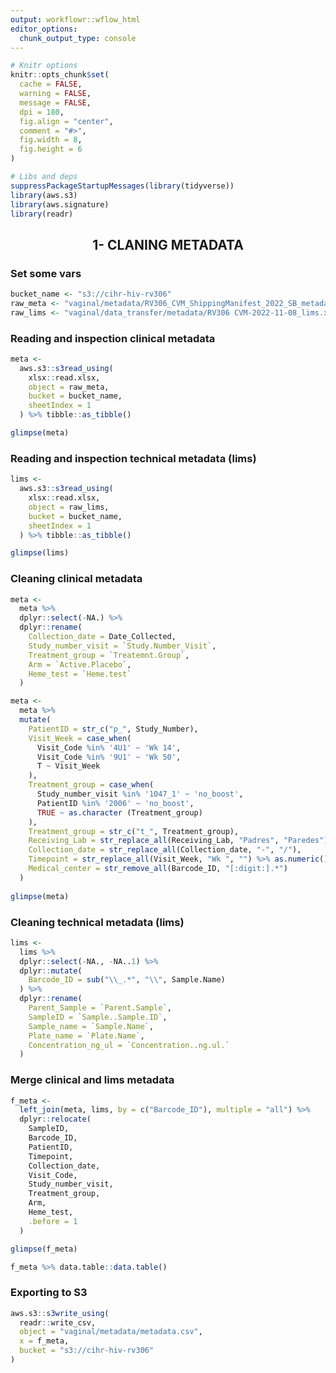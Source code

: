 ```yaml
---
output: workflowr::wflow_html
editor_options:
  chunk_output_type: console
---
```


```r
# Knitr options
knitr::opts_chunk$set(
  cache = FALSE, 
  warning = FALSE, 
  message = FALSE, 
  dpi = 180, 
  fig.align = "center", 
  comment = "#>",
  fig.width = 8, 
  fig.height = 6
)

# Libs and deps
suppressPackageStartupMessages(library(tidyverse))
library(aws.s3)
library(aws.signature)
library(readr)
```

<center> <h2>1- CLANING METADATA</h2> </center>

### Set some vars

```r
bucket_name <- "s3://cihr-hiv-rv306"
raw_meta <- "vaginal/metadata/RV306_CVM_ShippingManifest_2022_SB_metadata.xlsx"
raw_lims <- "vaginal/data_transfer/metadata/RV306 CVM-2022-11-08_lims.xlsx"
```

### Reading and inspection clinical metadata

```r
meta <-
  aws.s3::s3read_using(
    xlsx::read.xlsx,
    object = raw_meta,
    bucket = bucket_name,
    sheetIndex = 1
  ) %>% tibble::as_tibble()

glimpse(meta)
```

### Reading and inspection technical metadata (lims)

```r
lims <-
  aws.s3::s3read_using(
    xlsx::read.xlsx,
    object = raw_lims,
    bucket = bucket_name,
    sheetIndex = 1
  ) %>% tibble::as_tibble()

glimpse(lims)
```


### Cleaning clinical metadata

```r
meta <-
  meta %>%
  dplyr::select(-NA.) %>% 
  dplyr::rename(
    Collection_date = Date_Collected,
    Study_number_visit = `Study.Number_Visit`,
    Treatment_group = `Treatemnt.Group`,
    Arm = `Active.Placebo`,
    Heme_test = `Heme.test`
  )

meta <- 
  meta %>%
  mutate(
    PatientID = str_c("p_", Study_Number),
    Visit_Week = case_when(
      Visit_Code %in% '4U1' ~ 'Wk 14',
      Visit_Code %in% '9U1' ~ 'Wk 50',
      T ~ Visit_Week
    ),
    Treatment_group = case_when(
      Study_number_visit %in% '1047_1' ~ 'no_boost',
      PatientID %in% '2006' ~ 'no_boost',
      TRUE ~ as.character (Treatment_group)
    ),
    Treatment_group = str_c("t_", Treatment_group),
    Receiving_Lab = str_replace_all(Receiving_Lab, "Padres", "Paredes"),
    Collection_date = str_replace_all(Collection_date, "-", "/"),
    Timepoint = str_replace_all(Visit_Week, "Wk ", "") %>% as.numeric(), 
    Medical_center = str_remove_all(Barcode_ID, "[:digit:].*")
  )
         
glimpse(meta)
```

### Cleaning technical metadata (lims)

```r
lims <-
  lims %>%
  dplyr::select(-NA., -NA..1) %>% 
  dplyr::mutate(
    Barcode_ID = sub("\\_.*", "\\", Sample.Name)
  ) %>% 
  dplyr::rename(
    Parent_Sample = `Parent.Sample`,
    SampleID = `Sample..Sample.ID`,
    Sample_name = `Sample.Name`,
    Plate_name = `Plate.Name`,
    Concentration_ng_ul = `Concentration..ng.ul.`
  ) 
```

### Merge clinical and lims metadata

```r
f_meta <-
  left_join(meta, lims, by = c("Barcode_ID"), multiple = "all") %>%
  dplyr::relocate(
    SampleID,
    Barcode_ID,
    PatientID,
    Timepoint,
    Collection_date,
    Visit_Code,
    Study_number_visit,
    Treatment_group,
    Arm,
    Heme_test,
    .before = 1
  )

glimpse(f_meta)

f_meta %>% data.table::data.table()
```

### Exporting to S3

```r
aws.s3::s3write_using(
  readr::write_csv,
  object = "vaginal/metadata/metadata.csv",
  x = f_meta,
  bucket = "s3://cihr-hiv-rv306"
)
```
